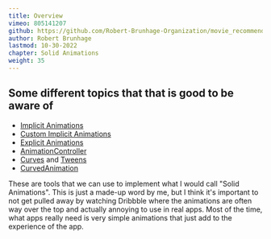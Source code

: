 ```yaml
---
title: Overview
vimeo: 805141207
github: https://github.com/Robert-Brunhage-Organization/movie_recommendation_app_course/commits/main
author: Robert Brunhage
lastmod: 10-30-2022
chapter: Solid Animations
weight: 35
---
```


## Some different topics that that is good to be aware of

*   [Implicit Animations](https://docs.flutter.dev/codelabs/implicit-animations#:~:text=With%20implicit%20animations%2C%20you%20can,you%20don't%20have%20to.)
*   [Custom Implicit Animations](https://www.youtube.com/watch?v=6KiPEqzJIKQ)
*   [Explicit Animations](https://docs.flutter.dev/codelabs/explicit-animations#:~:text=Explicit%20animations%20are%20a%20set,t%20achieve%20using%20implicit%20animations.)
*   [AnimationController](https://api.flutter.dev/flutter/animation/AnimationController-class.html)
*   [Curves](https://api.flutter.dev/flutter/animation/Curve-class.html) and [Tweens](https://api.flutter.dev/flutter/animation/Tween-class.html)
*   [CurvedAnimation](https://api.flutter.dev/flutter/animation/CurvedAnimation-class.html)

  

These are tools that we can use to implement what I would call "Solid Animations". This is just a made-up word by me, but I think it's important to not get pulled away by watching Dribbble where the animations are often way over the top and actually annoying to use in real apps. Most of the time, what apps really need is very simple animations that just add to the experience of the app.
